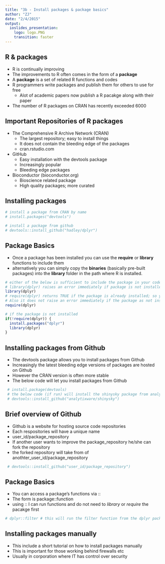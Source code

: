```yaml
---
title: "3b - Install packages & package basics"
author: "ZJ"
date: "2/4/2015"
output:
  ioslides_presentation:
    logo: logo.PNG
    transition: faster
---
```


## R & packages

- R is continually improving
- The improvements to R often comes in the form of a **package**
- A **package** is a set of related R functions and codes
- R programmers write packages and publish them for others to use for free
  - Alot of academic papers now publish a R pacakge along with their paper
- The number of R packages on CRAN has recently exceeded 6000


## Important Repositories of R packages

* The Comprehensive R Archive Network (CRAN)
  *  The largest repository; easy to install things
  *  It does not contain the bleeding edge of the packages
  *  cran.rstudio.com
  
- GitHub
  - Easy installation with the devtools package
  - Increasingly popular
  - Bleeding edge packages
  
- Bioconductor (bioconductor.org)
  - Bioscience related package
  - High quality packages; more curated
  
## Installing packages

```r
# install a package from CRAN by name
# install.packages("devtools")

# install a package from github
# devtools::install_github("hadley/dplyr")
```

## Package Basics {.smaller}

- Once a package has been installed you can use the **require** or **library** functions to include them
- alternatively you can simply copy the **binaries** (basically pre-built packages) into the **library** folder in the path where R is installed.
```r
# either of the below is sufficient to include the package in your code
# library(dplyr) raises an error immediately if package is not installed
library(dplyr) 
# require(dplyr) returns TRUE if the package is already installed; so you can use it to check if a package exists
# Also it does not raise an error immediately if the package as not installed
require(dplyr) 

# if the package is not installed
if(!require(dplyr)) {
  install.packages("dplyr")
  library(dplyr)
}

```

## Installing packages from Github

- The devtools package allows you to install packages from Github
- Increasingly the latest bleeding edge versions of packages are hosted on Github
- However the CRAN version is often more stable 
- The below code will let you install packages from Github 
```r
 # install.package(devtools)
 # the below code (if run) will install the shinysky package from analytixare
 # devtools::install_github("analytixware/shinysky")
```

## Brief overview of Github
- Github is a website for hosting source code repositories
- Each respositories will have a unique name
- user_id/package_repository
- If another user wants to improve the package_repository he/she can fork the repository
- the forked repository will take from of anothter_user_id/package_repository
```r
 # devtools::install_github("user_id/package_repository")
```


## Package Basics

- You can access a package's functions via ::
- The form is package::function
- using :: I can run functions and do not need to *library* or *require* the pacakge first

```r
# dplyr::filter # this will run the filter function from the dplyr package
```

## Installing packages manually

- This include a short tutorial on how to install packages manually
- This is important for those working behind firewalls etc 
- Usually in corporation where IT has control over security
